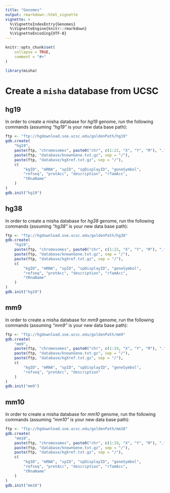 ```yaml
---
title: "Genomes"
output: rmarkdown::html_vignette
vignette: >
  %\VignetteIndexEntry{Genomes}
  %\VignetteEngine{knitr::rmarkdown}
  %\VignetteEncoding{UTF-8}
---
```


```r
knitr::opts_chunk$set(
    collapse = TRUE,
    comment = "#>"
)
```

```r
library(misha)
```

# Create a `misha` database from UCSC

## hg19
In order to create a misha database for _hg19_ genome, run the following commands (assuming *"hg19"* is your new data base path):

```r
ftp <- "ftp://hgdownload.soe.ucsc.edu/goldenPath/hg19"
gdb.create(
    "hg19",
    paste(ftp, "chromosomes", paste0("chr", c(1:22, "X", "Y", "M"), ".fa.gz"), sep = "/"),
    paste(ftp, "database/knownGene.txt.gz", sep = "/"),
    paste(ftp, "database/kgXref.txt.gz", sep = "/"),
    c(
        "kgID", "mRNA", "spID", "spDisplayID", "geneSymbol",
        "refseq", "protAcc", "description", "rfamAcc",
        "tRnaName"
    )
)
gdb.init("hg19")
```

## hg38
In order to create a misha database for _hg38_ genome, run the following commands (assuming *"hg38"* is your new data base path):

```r
ftp <- "ftp://hgdownload.soe.ucsc.edu/goldenPath/hg38"
gdb.create(
    "hg19",
    paste(ftp, "chromosomes", paste0("chr", c(1:22, "X", "Y", "M"), ".fa.gz"), sep = "/"),
    paste(ftp, "database/knownGene.txt.gz", sep = "/"),
    paste(ftp, "database/kgXref.txt.gz", sep = "/"),
    c(
        "kgID", "mRNA", "spID", "spDisplayID", "geneSymbol",
        "refseq", "protAcc", "description", "rfamAcc",
        "tRnaName"
    )
)
gdb.init("hg19")
```

## mm9
In order to create a misha database for _mm9_ genome, run the following commands (assuming *"mm9"* is your new data base path):

```r
ftp <- "ftp://hgdownload.soe.ucsc.edu/goldenPath/mm9"
gdb.create(
    "mm9",
    paste(ftp, "chromosomes", paste0("chr", c(1:19, "X", "Y", "M"), ".fa.gz"), sep = "/"),
    paste(ftp, "database/knownGene.txt.gz", sep = "/"),
    paste(ftp, "database/kgXref.txt.gz", sep = "/"),
    c(
        "kgID", "mRNA", "spID", "spDisplayID", "geneSymbol",
        "refseq", "protAcc", "description"
    )
)
gdb.init("mm9")
```

## mm10
In order to create a misha database for _mm10_ genome, run the following commands (assuming *"mm10"* is your new data base path):

```r
ftp <- "ftp://hgdownload.soe.ucsc.edu/goldenPath/mm10"
gdb.create(
    "mm10",
    paste(ftp, "chromosomes", paste0("chr", c(1:19, "X", "Y", "M"), ".fa.gz"), sep = "/"),
    paste(ftp, "database/knownGene.txt.gz", sep = "/"),
    paste(ftp, "database/kgXref.txt.gz", sep = "/"),
    c(
        "kgID", "mRNA", "spID", "spDisplayID", "geneSymbol",
        "refseq", "protAcc", "description", "rfamAcc",
        "tRnaName"
    )
)
gdb.init("mm10")
```
